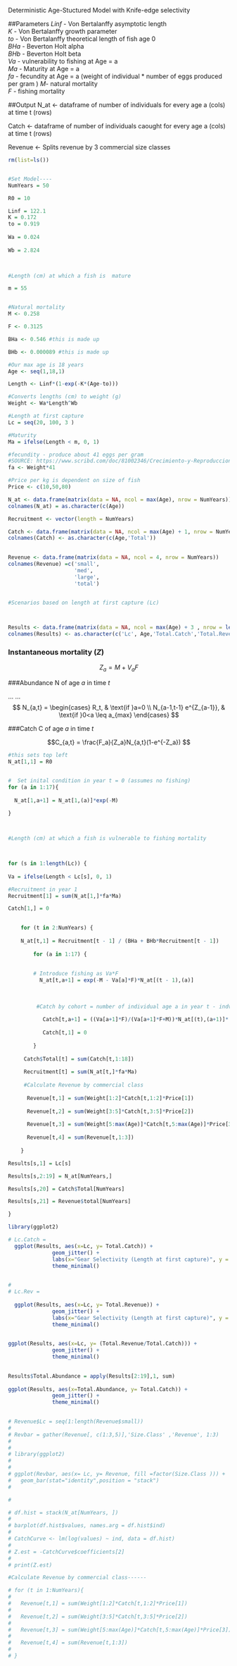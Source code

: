 Deterministic Age-Stuctured Model with Knife-edge selectivity

##Parameters
 *Linf* - Von Bertalanffy asymptotic length  
 *K* - Von Bertalanffy growth parameter  
 *to* - Von Bertalanffy theoretical length of fish age 0  
 *BHa* - Beverton Holt alpha  
 *BHb* - Beverton Holt beta  
 *Va* - vulnerability to fishing at Age = a  
 *Ma* - Maturity at Age = a  
 *fa* - fecundity at Age = a  (weight of individual * number of eggs produced per gram )
 *M*- natural mortality  
 *F* - fishing mortality  

##Output
 N_at <- dataframe of number of individuals for every age a (cols) at time t (rows)
 
 Catch <- dataframe of number of individuals caought for every age a (cols) at time t (rows)
 
 Revenue <- Splits revenue by 3 commercial size classes 

```r
rm(list=ls())


#Set Model----
NumYears = 50

R0 = 10

```


```r
Linf = 122.1
K = 0.172
to = 0.919
  
Wa = 0.024
  
Wb = 2.824
  


#Length (cm) at which a fish is  mature

m = 55


#Natural mortality
M <- 0.258

F <- 0.3125

BHa <- 0.546 #this is made up

BHb <- 0.000089 #this is made up

```



```r

#Our max age is 18 years
Age <- seq(1,18,1)

Length <- Linf*(1-exp(-K*(Age-to)))

#Converts lengths (cm) to weight (g)
Weight <- Wa*Length^Wb

#Length at first capture
Lc = seq(20, 100, 3 )

#Maturity
Ma = ifelse(Length < m, 0, 1)

#fecundity - produce about 41 eggs per gram 
#SOURCE: https://www.scribd.com/doc/81002346/Crecimiento-y-Reproduccion-de-corvina
fa <- Weight*41

#Price per kg is dependent on size of fish
Price <- c(10,50,80)
```


```r
N_at <- data.frame(matrix(data = NA, ncol = max(Age), nrow = NumYears))
colnames(N_at) = as.character(c(Age))

Recruitment <- vector(length = NumYears)

Catch <- data.frame(matrix(data = NA, ncol = max(Age) + 1, nrow = NumYears))
colnames(Catch) <- as.character(c(Age,'Total'))
                        

Revenue <- data.frame(matrix(data = NA, ncol = 4, nrow = NumYears))
colnames(Revenue) =c('small',
                     'med',
                     'large',
                     'total')


#Scenarios based on length at first capture (Lc)



Results <- data.frame(matrix(data = NA, ncol = max(Age) + 3 , nrow = length(Lc)))
colnames(Results) <- as.character(c('Lc', Age,'Total.Catch','Total.Revenue'))

```

### Instantaneous mortality (*Z*)
$$Z_a = M + V_aF $$

###Abundance N of age *a* in time *t*

\usepackage{amsmath}
...
...
$$
N_{a,t} =
\begin{cases}
R_t, & \text{if }a=0 \\
N_{a-1,t-1} e^{Z_{a-1}}, & \text{if }0<a \leq a_{max}
\end{cases}
$$

###Catch C of age *a* in time *t*

$$C_{a,t} = \frac{F_a}{Z_a}N_{a,t}(1-e^{-Z_a}) $$


```r



#this sets top left
N_at[1,1] = R0


#  Set inital condition in year t = 0 (assumes no fishing)
for (a in 1:17){
 
  N_at[1,a+1] = N_at[1,(a)]*exp(-M)
  
}



#Length (cm) at which a fish is vulnerable to fishing mortality



for (s in 1:length(Lc)) {
  
Va = ifelse(Length < Lc[s], 0, 1)

#Recruitment in year 1
Recruitment[1] = sum(N_at[1,]*fa*Ma)

Catch[1,] = 0

    
    for (t in 2:NumYears) {
      
    N_at[t,1] = Recruitment[t - 1] / (BHa + BHb*Recruitment[t - 1])
    
        for (a in 1:17) {
        
        
        # Introduce fishing as Va*F  
          N_at[t,a+1] = exp(-M - Va[a]*F)*N_at[(t - 1),(a)]
          
          
          
         #Catch by cohort = number of individual age a in year t - indvid. age a captured in year t
          
           Catch[t,a+1] = ((Va[a+1]*F)/(Va[a+1]*F+M))*N_at[(t),(a+1)]*(1 - exp(-M - Va[a+1]*F))
          
           Catch[t,1] = 0
          
        }
    
     Catch$Total[t] = sum(Catch[t,1:18])  
    
     Recruitment[t] = sum(N_at[t,]*fa*Ma)
     
     #Calculate Revenue by commercial class
     
      Revenue[t,1] = sum(Weight[1:2]*Catch[t,1:2]*Price[1])
      
      Revenue[t,2] = sum(Weight[3:5]*Catch[t,3:5]*Price[2])
      
      Revenue[t,3] = sum(Weight[5:max(Age)]*Catch[t,5:max(Age)]*Price[3])
      
      Revenue[t,4] = sum(Revenue[t,1:3])
          
    }

Results[s,1] = Lc[s]

Results[s,2:19] = N_at[NumYears,]

Results[s,20] = Catch$Total[NumYears]

Results[s,21] = Revenue$total[NumYears]

}
```


```r
library(ggplot2)

# Lc.Catch = 
  ggplot(Results, aes(x=Lc, y= Total.Catch)) +
              geom_jitter() +
              labs(x="Gear Selectivity (Length at first capture)", y = "Annual Total Catch at Equilibirum" ) +
              theme_minimal()
          
```


```r

# 
# Lc.Rev =
  
  ggplot(Results, aes(x=Lc, y= Total.Revenue)) +
              geom_jitter() +
              labs(x="Gear Selectivity (Length at first capture)", y = "Annual Total Revenue at Equilibirum" ) +
              theme_minimal()
          
```



```r



ggplot(Results, aes(x=Lc, y= (Total.Revenue/Total.Catch))) +
              geom_jitter() +
              theme_minimal()
          
```





```r


Results$Total.Abundance = apply(Results[2:19],1, sum)
   
ggplot(Results, aes(x=Total.Abundance, y= Total.Catch)) +
              geom_jitter() +
              theme_minimal()
          
```




```r
# Revenue$Lc = seq(1:length(Revenue$small)) 
# 
# Revbar = gather(Revenue[, c(1:3,5)],'Size.Class' ,'Revenue', 1:3)
# 
# 
# library(ggplot2)
# 
# 
# ggplot(Revbar, aes(x= Lc, y= Revenue, fill =factor(Size.Class ))) +
#   geom_bar(stat="identity",position = "stack")
# 

#
```

```r

# df.hist = stack(N_at[NumYears, ])
# 
# barplot(df.hist$values, names.arg = df.hist$ind)
# 
# CatchCurve <- lm(log(values) ~ ind, data = df.hist)
# 
# Z.est = -CatchCurve$coefficients[2]
# 
# print(Z.est)
```


```r

#Calculate Revenue by commercial class------

# for (t in 1:NumYears){
# 
#   Revenue[t,1] = sum(Weight[1:2]*Catch[t,1:2]*Price[1])
#   
#   Revenue[t,2] = sum(Weight[3:5]*Catch[t,3:5]*Price[2])
#   
#   Revenue[t,3] = sum(Weight[5:max(Age)]*Catch[t,5:max(Age)]*Price[3])
#   
#   Revenue[t,4] = sum(Revenue[t,1:3])
#   
# }
```
